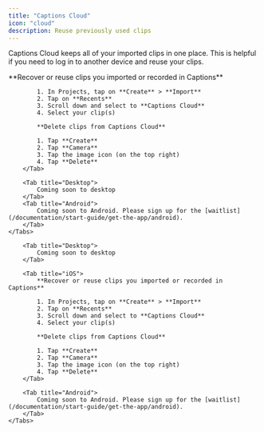 ```yaml
---
title: "Captions Cloud"
icon: "cloud"
description: Reuse previously used clips
---
```


Captions Cloud keeps all of your imported clips in one place. This is helpful if you need to log in to another device and reuse your clips.


<div id="ios-tab">
    <Tabs>
        <Tab title="iOS">
            **Recover or reuse clips you imported or recorded in Captions**

            1. In Projects, tap on **Create** > **Import**
            2. Tap on **Recents**
            3. Scroll down and select to **Captions Cloud**
            4. Select your clip(s)

            **Delete clips from Captions Cloud**

            1. Tap **Create**
            2. Tap **Camera**
            3. Tap the image icon (on the top right)
            4. Tap **Delete**
        </Tab>

        <Tab title="Desktop">
            Coming soon to desktop
        </Tab>
        <Tab title="Android">
            Coming soon to Android. Please sign up for the [waitlist](/documentation/start-guide/get-the-app/android).
        </Tab>
    </Tabs>
</div>

<div id="desktop-tab">
    <Tabs>
    
        <Tab title="Desktop">
            Coming soon to desktop
        </Tab>

        <Tab title="iOS">
            **Recover or reuse clips you imported or recorded in Captions**

            1. In Projects, tap on **Create** > **Import**
            2. Tap on **Recents**
            3. Scroll down and select to **Captions Cloud**
            4. Select your clip(s)

            **Delete clips from Captions Cloud**

            1. Tap **Create**
            2. Tap **Camera**
            3. Tap the image icon (on the top right)
            4. Tap **Delete**
        </Tab>

        <Tab title="Android">
            Coming soon to Android. Please sign up for the [waitlist](/documentation/start-guide/get-the-app/android).
        </Tab>
    </Tabs>
</div>

